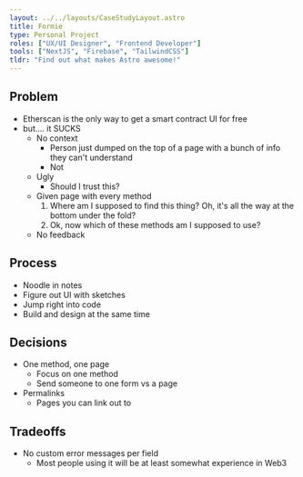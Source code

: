 ```yaml
---
layout: ../../layouts/CaseStudyLayout.astro
title: Formie
type: Personal Project
roles: ["UX/UI Designer", "Frontend Developer"]
tools: ["NextJS", "Firebase", "TailwindCSS"]
tldr: "Find out what makes Astro awesome!"
---
```


## Problem

- Etherscan is the only way to get a smart contract UI for free
- but.... it SUCKS
  - No context
    - Person just dumped on the top of a page with a bunch of info they can't understand
    - Not
  - Ugly
    - Should I trust this?
  - Given page with every method
    1. Where am I supposed to find this thing? Oh, it's all the way at the bottom under the fold?
    2. Ok, now which of these methods am I supposed to use?
  - No feedback

## Process

- Noodle in notes
- Figure out UI with sketches
- Jump right into code
- Build and design at the same time

## Decisions

- One method, one page
  - Focus on one method
  - Send someone to one form vs a page
- Permalinks
  - Pages you can link out to

## Tradeoffs

- No custom error messages per field
  - Most people using it will be at least somewhat experience in Web3
